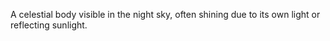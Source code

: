 A celestial body visible in the night sky, often shining due to its own light or reflecting sunlight.
